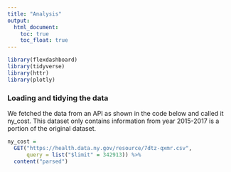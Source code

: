 ```yaml
---
title: "Analysis"
output: 
  html_document:
    toc: true
    toc_float: true
---
```




```r
library(flexdashboard)
library(tidyverse)
library(httr)
library(plotly)
```

### Loading and tidying the data

We fetched the data from an API as shown in the code below and called it ny_cost.
This dataset only contains information from year 2015-2017 is a portion of the original dataset. 

```r
ny_cost = 
  GET("https://health.data.ny.gov/resource/7dtz-qxmr.csv",
      query = list("$limit" = 342913)) %>% 
  content("parsed")
```

